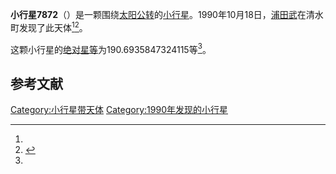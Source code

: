 {{Infobox planet
| bgcolour = #FFFFC0
| name = 7872
| symbol = 
| image = 
| caption = 
| discovery = yes
| discovery_ref = 
| discoverer = [[浦田武|浦田武]]
| discovery_site = [[清水町|清水町]] 
| discovered = 1990年10月18日
| designations = yes
| mp_name = 
| named_after = 
| alt_names = 1990 UC/ 1979 PD / 1995 AS
| mp_category = [[主带小行星|主带小行星]]
| orbit_ref = <ref name="a">[http://ssd.jpl.nasa.gov/sbdb.cgi?sstr=7872 7872] {{Wayback|url=http://ssd.jpl.nasa.gov/sbdb.cgi?sstr=7872 |date=20210826211641 }}，小行星數據庫瀏覽器（JPL Small-Body Database Browser）－[[美国国家航空航天局|美国国家航空航天局]]喷气推进实验室</ref>
| epoch = 2456400.5 (2013年4月18日更新)
| aphelion = {{convert|2.840303540610481|AU|km|3|abbr=on|lk=out}}
| perihelion = {{convert|1.837611750488652|AU|km|3|abbr=on}}
| semimajor = {{convert|2.338957645549566|AU|km|3|abbr=on}}
| eccentricity = 0.214345863
| period = 1306.567837 [[日|日]]<br />3.58[[儒略年|儒略年]]
| avg_speed = 
| inclination = 8.1269049051824
| asc_node = 182.2925235204855
| mean_anomaly = 
| arg_peri = 190.6935847324115
| satellites = 
| physical_characteristics = yes
| dimensions = 
| mass = 
| density = 
| surface_grav = 
| escape_velocity = 
| sidereal_day = 
| axial_tilt = 
| pole_ecliptic_lat = 
| pole_ecliptic_lon = 
| albedo = 
| temperatures= 
| temp_name1 = 
| mean_temp_1 = 
| max_temp_1 = 
| temp_name2 = 
| max_temp_2 = 
| spectral_type = 
| abs_magnitude = 190.6935847324115
}}

'''小行星7872'''（{{lang-en|7872}}）是一颗围绕[[太阳|太阳]][[公转|公转]]的[[小行星|小行星]]。1990年10月18日，[[浦田武|浦田武]]在清水町发现了此天体<ref name="a" /><ref>{{cite news|title=小行星列表|url=http://cfa-www.harvard.edu/iau/lists/NumberedMPs.txt|accessdate=2013-07-08|newspaper=哈佛大学|archive-date=2008-05-17|archive-url=https://web.archive.org/web/20080517010638/http://cfa-www.harvard.edu/iau/lists/NumberedMPs.txt|dead-url=no}}</ref>。

这颗小行星的[[绝对星等|绝对星等]]为190.6935847324115等<ref name="a" />。

==参考文献==
{{reflist}}
{{Minor Planet Number|[[小行星7871|小行星7871]]|[[小行星7873|小行星7873]]}}

{{小天体}}

[[Category:小行星带天体|Category:小行星带天体]]
[[Category:1990年发现的小行星|Category:1990年发现的小行星]]

{{asteroid-stub}}